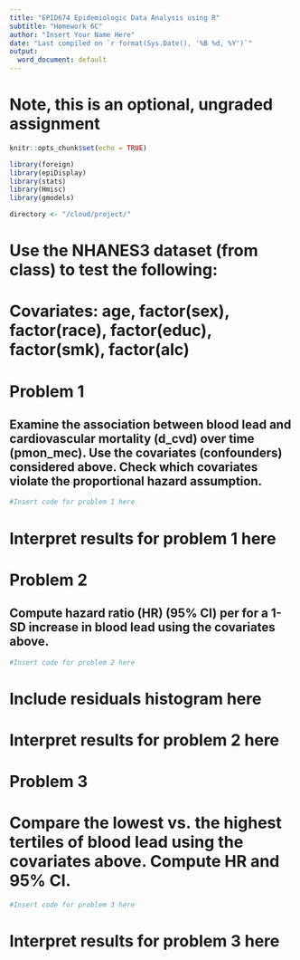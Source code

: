 ```yaml
---
title: "EPID674 Epidemiologic Data Analysis using R"
subtitle: "Homework 6C"
author: "Insert Your Name Here"
date: "Last compiled on `r format(Sys.Date(), '%B %d, %Y')`"
output:
  word_document: default
---
```


# Note, this is an optional, ungraded assignment
```r
knitr::opts_chunk$set(echo = TRUE)

library(foreign)
library(epiDisplay)
library(stats)
library(Hmisc)
library(gmodels)

directory <- "/cloud/project/"
```

# Use the NHANES3 dataset (from class) to test the following:

# Covariates: age, factor(sex), factor(race), factor(educ), factor(smk), factor(alc)


# Problem 1
## Examine the association between blood lead and cardiovascular mortality (d_cvd) over time (pmon_mec). Use the covariates (confounders) considered above. Check which covariates violate the proportional hazard assumption.
```r
#Insert code for problem 1 here
```
# Interpret results for problem 1 here

# Problem 2
## Compute hazard ratio (HR) (95% CI) per for a 1-SD increase in blood lead using the covariates above.
```r
#Insert code for problem 2 here
```
# Include residuals histogram here
# Interpret results for problem 2 here

# Problem 3
# Compare the lowest vs. the highest tertiles of blood lead using the covariates above. Compute HR and 95% CI.
```r
#Insert code for problem 3 here
```
# Interpret results for problem 3 here


